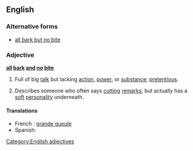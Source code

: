 ==English==

===Alternative forms===
* [[all bark but no bite]]

===Adjective===
'''[[all]] [[bark]] [[and]] [[no]] [[bite]]'''

# {{idiom}} Full of big [[talk]] but lacking [[action]], [[power]], or [[substance]]; [[pretentious]].
# {{idiom}} Describes someone who often says [[cutting]] [[remarks]], but actually has a [[soft]] [[personality]] underneath.

====Translations====
* French : [[grande gueule]]
* Spanish: {{t|es|mucho ruido y pocas nueces|m}}

[[Category:English adjectives]]